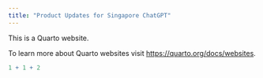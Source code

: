 ```yaml
---
title: "Product Updates for Singapore ChatGPT"
---
```


This is a Quarto website.

To learn more about Quarto websites visit <https://quarto.org/docs/websites>.

```r
1 + 1 + 2
```
